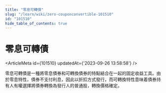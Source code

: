 ```yaml
---
title: "零息可轉債"
slug: "/learn/wiki/zero-couponconvertible-101510"
id: "101510"
hide_table_of_contents: true
---
```



# 零息可轉債

<ArticleMeta id={101510} updatedAt={'2023-09-26 13:58:58'} />
<div className='border-solid border-b border-t-0 my-4 border-[var(--ifm-color-gray-300)]' />

零息可轉債是一種將零息債券和可轉換債券的特點結合在一起的固定收益工具。由於零息特性，債券不支付利息，因此以折扣方式發行，而可轉換特性意味着債券持有人有權選擇將債券轉換為發行人的普通股，轉換價格確定。

